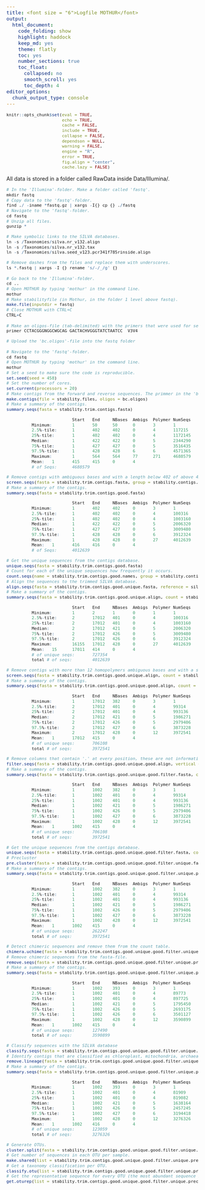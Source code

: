 ```yaml
---
title: <font size = "6">Logfile MOTHUR</font>
output:
  html_document:
    code_folding: show
    highlight: haddock
    keep_md: yes
    theme: flatly
    toc: yes
    number_sections: true
    toc_float:
      collapsed: no
      smooth_scroll: yes
      toc_depth: 4
editor_options:
  chunk_output_type: console
---
```


<style>
#TOC {
  margin: 15px 0px 15px 0px;
}
@media (max-width: 768px) {
#TOC {
  position: relative;
  width: 100%;
}
}
.toc-content {
  padding-left: 20px;
  padding-right: 20px;
}
div.tocify {
  width: 20%;
  max-width: 700px;
  max-height: 85%;
}
  body {text-align: justify}
  .main-container {max-width: 2100px !important;}
  code.r{ font-size: 11px; }
  pre{ font-size: 15px }
  pre code, pre, code {
  white-space: pre !important;
  overflow-x: scroll !important;
  word-break: keep-all !important;
  word-wrap: initial !important;
}
</style>

```r
knitr::opts_chunk$set(eval = TRUE, 
                      echo = TRUE, 
                      cache = FALSE,
                      include = TRUE,
                      collapse = FALSE,
                      dependson = NULL,
                      warning = FALSE,
                      engine = "R",
                      error = TRUE,
                      fig.align = "center",
                      cache.lazy = FALSE)
```


All data is stored in a folder called RawData inside Data/Illumina/.

```r
# In the 'Illumina'-folder. Make a folder called 'fastq'.
mkdir fastq
# Copy data to the 'fastq'-folder.
find ./ -iname *fastq.gz | xargs -I{} cp {} ./fastq
# Navigate to the 'fastq'-folder.
cd fastq
# Unzip all files.
gunzip *

# Make symbolic links to the SILVA databases.
ln -s /Taxonomies/silva.nr_v132.align
ln -s /Taxonomies/silva.nr_v132.tax
ln -s /Taxonomies/silva.seed_v123.pcr341f785rinside.align

# Remove dashes from the files and replace them with underscores.
ls *.fastq | xargs -I {} rename 's/-/_/g' {}
```

```r
# Go back to the 'Illumina'-folder.
cd ..
# Open MOTHUR by typing 'mothur' in the command line.
mothur
# Make stabilityfile (in Mothur, in the folder 1 level above fastq).
make.file(inputdir = fastq)
# Close MOTHUR with CTRL+C
CTRL+C
```

```r
# Make an oligos-file (tab-delimited) with the primers that were used for sequencing. Call it 'bc.oligos'. 
primer CCTACGGGNGGCWGCAG GACTACHVGGGTATCTAATCC	V3V4

# Upload the 'bc.oligos'-file into the fastq folder
```

```r
# Navigate to the 'fastq'-folder.
cd fastq
# Open MOTHUR by typing 'mothur' in the command line.
mothur
# Set a seed to make sure the code is reproducible.
set.seed(seed = 458)
# Set the number of cores.
set.current(processors = 20)
# Make contigs from the forward and reverse sequences. The primmer in the 'bc.oligos'-file will be clipped from the sequences.
make.contigs(file = stability.files, oligos = bc.oligos)
# Make a summary of the contigs.
summary.seqs(fasta = stability.trim.contigs.fasta)

                          Start   End     NBases  Ambigs  Polymer NumSeqs
          Minimum:        1       50      50      0       3       1
          2.5%-tile:      1       402     402     0       4       117215
          25%-tile:       1       402     402     0       4       1172145
          Median:         1       422     422     0       5       2344290
          75%-tile:       1       427     427     0       5       3516435
          97.5%-tile:     1       428     428     6       6       4571365
          Maximum:        1       564     564     77      271     4688579
          Mean:   1       415     415     0       4
          # of Seqs:      4688579

# Remove contigs with ambiguous bases and with a length below 402 of above 428 basepairs.
screen.seqs(fasta = stability.trim.contigs.fasta, group = stability.contigs.groups, maxambig = 0, minlength = 402, maxlength = 428)
# Make a summary of the contigs.
summary.seqs(fasta = stability.trim.contigs.good.fasta)

                          Start   End     NBases  Ambigs  Polymer NumSeqs
          Minimum:        1       402     402     0       3       1
          2.5%-tile:      1       402     402     0       4       100316
          25%-tile:       1       402     402     0       4       1003160
          Median:         1       422     422     0       5       2006320
          75%-tile:       1       427     427     0       5       3009480
          97.5%-tile:     1       428     428     0       6       3912324
          Maximum:        1       428     428     0       27      4012639
          Mean:   1       416     416     0       4
          # of Seqs:      4012639

# Get the unique sequences from the contigs database.
unique.seqs(fasta = stability.trim.contigs.good.fasta)
# Count for each of the unique sequences how frequently it occurs.
count.seqs(name = stability.trim.contigs.good.names, group = stability.contigs.good.groups)
# Align the sequences to the trimmed SILVA database.
align.seqs(fasta = stability.trim.contigs.good.unique.fasta, reference = silva.seed_v123.pcr341f785rinside.align, flip = T)
# Make a summary of the contigs.
summary.seqs(fasta = stability.trim.contigs.good.unique.align, count = stability.trim.contigs.good.count_table)

                          Start   End     NBases  Ambigs  Polymer NumSeqs
          Minimum:        1       2       1       0       1       1
          2.5%-tile:      2       17012   401     0       4       100316
          25%-tile:       2       17012   401     0       4       1003160
          Median:         2       17012   421     0       5       2006320
          75%-tile:       2       17012   426     0       5       3009480
          97.5%-tile:     2       17012   426     0       6       3912324
          Maximum:        16155   17012   428     0       27      4012639
          Mean:   15      17011   414     0       4
          # of unique seqs:       727354
          total # of seqs:        4012639

# Remove contigs with more than 12 homopolymers ambiguous bases and with a start below 2 or and end above 17012 basepairs.
screen.seqs(fasta = stability.trim.contigs.good.unique.align, count = stability.trim.contigs.good.count_table, summary = stability.trim.contigs.good.unique.summary, start = 2, end = 17012, maxhomop = 12)
# Make a summary of the contigs.
summary.seqs(fasta = stability.trim.contigs.good.unique.good.align, count = stability.trim.contigs.good.good.count_table)

                          Start   End     NBases  Ambigs  Polymer NumSeqs
          Minimum:        1       17012   382     0       3       1
          2.5%-tile:      2       17012   401     0       4       99314
          25%-tile:       2       17012   401     0       4       993136
          Median:         2       17012   421     0       5       1986271
          75%-tile:       2       17012   426     0       5       2979406
          97.5%-tile:     2       17012   427     0       6       3873228
          Maximum:        2       17012   428     0       12      3972541
          Mean:   1       17012   415     0       4
          # of unique seqs:       706108
          total # of seqs:        3972541

# Remove columns that contain '.' at every position, these are not informative.
filter.seqs(fasta = stability.trim.contigs.good.unique.good.align, vertical = T, trump = .)
# Make a summary of the contigs.
summary.seqs(fasta = stability.trim.contigs.good.unique.good.filter.fasta, count = stability.trim.contigs.good.good.count_table)

                          Start   End     NBases  Ambigs  Polymer NumSeqs
          Minimum:        1       1002    382     0       3       1
          2.5%-tile:      1       1002    401     0       4       99314
          25%-tile:       1       1002    401     0       4       993136
          Median:         1       1002    421     0       5       1986271
          75%-tile:       1       1002    426     0       5       2979406
          97.5%-tile:     1       1002    427     0       6       3873228
          Maximum:        1       1002    428     0       12      3972541
          Mean:   1       1002    415     0       4
          # of unique seqs:       706108
          total # of seqs:        3972541

# Get the unique sequences from the contigs database.
unique.seqs(fasta = stability.trim.contigs.good.unique.good.filter.fasta, count = stability.trim.contigs.good.good.count_table)
# Precluster
pre.cluster(fasta = stability.trim.contigs.good.unique.good.filter.unique.fasta, count = stability.trim.contigs.good.unique.good.filter.count_table, diffs = 4)
# Make a summary of the contigs.
summary.seqs(fasta = stability.trim.contigs.good.unique.good.filter.unique.precluster.fasta, count = stability.trim.contigs.good.unique.good.filter.unique.precluster.count_table)

                          Start   End     NBases  Ambigs  Polymer NumSeqs
          Minimum:        1       1002    382     0       3       1
          2.5%-tile:      1       1002    401     0       4       99314
          25%-tile:       1       1002    401     0       4       993136
          Median:         1       1002    421     0       5       1986271
          75%-tile:       1       1002    426     0       5       2979406
          97.5%-tile:     1       1002    427     0       6       3873228
          Maximum:        1       1002    428     0       12      3972541
          Mean:   1       1002    415     0       4
          # of unique seqs:       262247
          total # of seqs:        3972541

# Detect chimeric sequences and remove them from the count table.
chimera.uchime(fasta = stability.trim.contigs.good.unique.good.filter.unique.precluster.fasta, count = stability.trim.contigs.good.unique.good.filter.unique.precluster.count_table, dereplicate = t)
# Remove chimeric sequences from the fasta-file.
remove.seqs(fasta = stability.trim.contigs.good.unique.good.filter.unique.precluster.fasta, accnos = stability.trim.contigs.good.unique.good.filter.unique.precluster.denovo.uchime.accnos)
# Make a summary of the contigs.
summary.seqs(fasta = stability.trim.contigs.good.unique.good.filter.unique.precluster.pick.fasta, count = stability.trim.contigs.good.unique.good.filter.unique.precluster.denovo.uchime.pick.count_table)

                          Start   End     NBases  Ambigs  Polymer NumSeqs
          Minimum:        1       1002    393     0       3       1
          2.5%-tile:      1       1002    401     0       4       89773
          25%-tile:       1       1002    401     0       4       897725
          Median:         1       1002    421     0       5       1795450
          75%-tile:       1       1002    426     0       5       2693175
          97.5%-tile:     1       1002    426     0       6       3501127
          Maximum:        1       1002    428     0       12      3590899
          Mean:   1       1002    415     0       4
          # of unique seqs:       127490
          total # of seqs:        3590899

# Classify sequences with the SILVA database
classify.seqs(fasta = stability.trim.contigs.good.unique.good.filter.unique.precluster.pick.fasta, count = stability.trim.contigs.good.unique.good.filter.unique.precluster.denovo.uchime.pick.count_table, reference = silva.nr_v132.align, taxonomy = silva.nr_v132.tax, cutoff = 80)
# Identify contigs that are classified as chloroplast, mitochondria, archaea, eukaryota or that could not be classified (i.e. classified as 'unknown')
remove.lineage(fasta = stability.trim.contigs.good.unique.good.filter.unique.precluster.pick.fasta, count = stability.trim.contigs.good.unique.good.filter.unique.precluster.denovo.uchime.pick.count_table, taxonomy = stability.trim.contigs.good.unique.good.filter.unique.precluster.pick.nr_v132.wang.taxonomy, taxon = Chloroplast-Mitochondria-unknown-Archaea-Eukaryota)
# Make a summary of the contigs.
summary.seqs(fasta = stability.trim.contigs.good.unique.good.filter.unique.precluster.pick.pick.fasta, count = stability.trim.contigs.good.unique.good.filter.unique.precluster.denovo.uchime.pick.pick.count_table)

                          Start   End     NBases  Ambigs  Polymer NumSeqs
          Minimum:        1       1002    393     0       3       1
          2.5%-tile:      1       1002    401     0       4       81909
          25%-tile:       1       1002    401     0       4       819082
          Median:         1       1002    421     0       5       1638164
          75%-tile:       1       1002    426     0       5       2457245
          97.5%-tile:     1       1002    427     0       6       3194418
          Maximum:        1       1002    428     0       12      3276326
          Mean:   1       1002    416     0       4
          # of unique seqs:       123059
          total # of seqs:        3276326

# Generate OTUs.
cluster.split(fasta = stability.trim.contigs.good.unique.good.filter.unique.precluster.pick.pick.fasta, count = stability.trim.contigs.good.unique.good.filter.unique.precluster.denovo.uchime.pick.pick.count_table, taxonomy = stability.trim.contigs.good.unique.good.filter.unique.precluster.pick.nr_v132.wang.pick.taxonomy, splitmethod = classify, taxlevel = 4)
# Get number of sequences in each OTU per sample.
make.shared(list = stability.trim.contigs.good.unique.good.filter.unique.precluster.pick.pick.opti_mcc.list, count = stability.trim.contigs.good.unique.good.filter.unique.precluster.denovo.uchime.pick.pick.count_table, label = 0.03)
# Get a taxonomy classification per OTU.
classify.otu(list = stability.trim.contigs.good.unique.good.filter.unique.precluster.pick.pick.opti_mcc.list, count = stability.trim.contigs.good.unique.good.filter.unique.precluster.denovo.uchime.pick.pick.count_table, taxonomy = stability.trim.contigs.good.unique.good.filter.unique.precluster.pick.nr_v132.wang.pick.taxonomy, label = 0.03)
# Get the representative sequence for every OTU (the most abundant sequence is considerd representative for the OTU).
get.oturep(list = stability.trim.contigs.good.unique.good.filter.unique.precluster.pick.pick.opti_mcc.list, count = stability.trim.contigs.good.unique.good.filter.unique.precluster.denovo.uchime.pick.pick.count_table, fasta = stability.trim.contigs.good.unique.good.filter.unique.precluster.pick.pick.fasta, method = abundance)
```